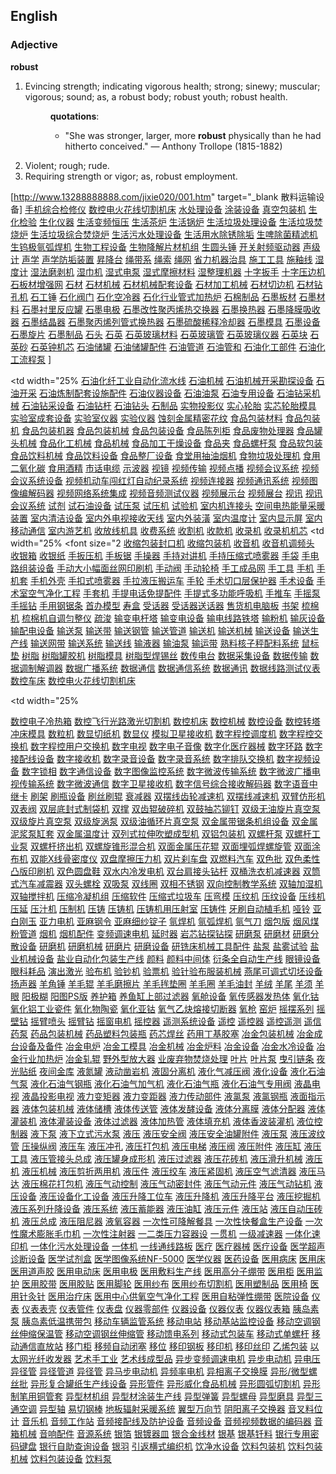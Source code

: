 ==English==

===Adjective===

'''robust'''

#Evincing strength; indicating vigorous health; strong; sinewy; muscular; vigorous; sound; as, a robust body; robust youth; robust health.
#:'''quotations''':
#:*"She was stronger, larger, more '''robust''' physically than he had hitherto conceived." &mdash; Anthony Trollope (1815-1882)
#Violent; rough; rude.
#Requiring strength or vigor; as, robust employment.
[http://www.13288888888.com/jixie020/001.htm" target="_blank 散料运输设备]
[http://www.13288888888.com/jixie020/002.htm 手机综合检修仪]
[http://www.13288888888.com/jixie020/003.htm 数控电火花线切割机床]
[http://www.13288888888.com/jixie020/004.htm 水处理设备]
[http://www.13288888888.com/jixie020/005.htm 涂装设备]
[http://www.13288888888.com/jixie020/006.htm 真空包装机]
[http://www.13288888888.com/jixie020/007.htm 生化检验]
[http://www.13288888888.com/jixie020/008.htm 生化仪器]
[http://www.13288888888.com/jixie020/009.htm 生活变频恒压]
[http://www.13288888888.com/jixie020/010.htm 生活茶炉]
[http://www.13288888888.com/jixie020/011.htm 生活锅炉]
[http://www.13288888888.com/jixie020/012.htm 生活垃圾处理设备]
[http://www.13288888888.com/jixie020/013.htm 生活垃圾焚烧炉]
[http://www.13288888888.com/jixie020/014.htm 生活垃圾综合焚烧炉]
[http://www.13288888888.com/jixie020/015.htm 生活污水处理设备]
[http://www.13288888888.com/jixie020/016.htm 生活用水除锈除垢]
[http://www.13288888888.com/jixie020/017.htm 生啤除菌精滤机]
[http://www.13288888888.com/jixie020/018.htm 生钨极氩弧焊机]
[http://www.13288888888.com/jixie020/019.htm 生物工程设备]
[http://www.13288888888.com/jixie020/020.htm 生物降解片材机组]
[http://www.13288888888.com/jixie020/021.htm 生圆头锤]
[http://www.13288888888.com/jixie020/022.htm 开关射频驱动器]
[http://www.13288888888.com/jixie020/023.htm 声级计]
[http://www.13288888888.com/jixie020/024.htm 声学]
[http://www.13288888888.com/jixie020/025.htm 声学防垢装置]
[http://www.13288888888.com/jixie020/026.htm 昇降台]
[http://www.13288888888.com/jixie020/027.htm 绳带系]
[http://www.13288888888.com/jixie020/028.htm 绳索]
[http://www.13288888888.com/jixie020/029.htm 绳网]
[http://www.13288888888.com/jixie020/030.htm 省力机器治具]
[http://www.13288888888.com/jixie020/031.htm 施工工具]
[http://www.13288888888.com/jixie020/032.htm 施釉线]
[http://www.13288888888.com/jixie020/033.htm 湿度计]
[http://www.13288888888.com/jixie020/034.htm 湿法磨剥机]
[http://www.13288888888.com/jixie020/035.htm 湿巾机]
[http://www.13288888888.com/jixie020/036.htm 湿式电泵]
[http://www.13288888888.com/jixie020/037.htm 湿式摩擦材料]
[http://www.13288888888.com/jixie020/038.htm 湿整理机器]
[http://www.13288888888.com/jixie020/039.htm 十字扳手]
[http://www.13288888888.com/jixie020/040.htm 十字压边机]
[http://www.13288888888.com/jixie020/041.htm 石板材增强网]
[http://www.13288888888.com/jixie020/042.htm 石材]
[http://www.13288888888.com/jixie020/043.htm 石材机械]
[http://www.13288888888.com/jixie020/044.htm 石材机械配套设备]
[http://www.13288888888.com/jixie020/045.htm 石材加工机械]
[http://www.13288888888.com/jixie020/046.htm 石材切边机]
[http://www.13288888888.com/jixie020/047.htm 石材钻孔机]
[http://www.13288888888.com/jixie020/048.htm 石工锤]
[http://www.13288888888.com/jixie020/049.htm 石化阀门]
[http://www.13288888888.com/jixie020/050.htm 石化空冷器]
[http://www.13288888888.com/jixie020/051.htm 石化行业管式加热炉]
[http://www.13288888888.com/jixie020/052.htm 石棉制品]
[http://www.13288888888.com/jixie020/053.htm 石墨板材]
[http://www.13288888888.com/jixie020/054.htm 石墨材料]
[http://www.13288888888.com/jixie020/055.htm 石墨衬里反应罐]
[http://www.13288888888.com/jixie020/056.htm 石墨电极]
[http://www.13288888888.com/jixie020/057.htm 石墨改性聚丙烯热交换器]
[http://www.13288888888.com/jixie020/058.htm 石墨换热器]
[http://www.13288888888.com/jixie020/059.htm 石墨降膜吸收器]
[http://www.13288888888.com/jixie020/060.htm 石墨结晶器]
[http://www.13288888888.com/jixie020/061.htm 石墨聚丙烯列管式换热器]
[http://www.13288888888.com/jixie020/062.htm 石墨硫酸稀释冷却器]
[http://www.13288888888.com/jixie020/063.htm 石墨模具]
[http://www.13288888888.com/jixie020/064.htm 石墨设备]
[http://www.13288888888.com/jixie020/065.htm 石墨旋片]
[http://www.13288888888.com/jixie020/066.htm 石墨制品]
[http://www.13288888888.com/jixie020/067.htm 石头]
[http://www.13288888888.com/jixie020/068.htm 石英]
[http://www.13288888888.com/jixie020/069.htm 石英玻璃材料]
[http://www.13288888888.com/jixie020/070.htm 石英玻璃管]
[http://www.13288888888.com/jixie020/071.htm 石英玻璃仪器]
[http://www.13288888888.com/jixie020/072.htm 石英块]
[http://www.13288888888.com/jixie020/073.htm 石英砂]
[http://www.13288888888.com/jixie020/074.htm 石英钟机芯]
[http://www.13288888888.com/jixie020/075.htm 石油储罐]
[http://www.13288888888.com/jixie020/076.htm 石油储罐配件]
[http://www.13288888888.com/jixie020/077.htm 石油管道]
[http://www.13288888888.com/jixie020/078.htm 石油管和]
[http://www.13288888888.com/jixie020/079.htm 石油化工部件]
[http://www.13288888888.com/jixie020/080.htm 石油化工流程泵]
]
</font> </td>
<td width="25% [http://www.13288888888.com/jixie020/081.htm 石油化纤工业自动化流水线]
[http://www.13288888888.com/jixie020/082.htm 石油机械]
[http://www.13288888888.com/jixie020/083.htm 石油机械开采勘探设备]
[http://www.13288888888.com/jixie020/084.htm 石油开采]
[http://www.13288888888.com/jixie020/085.htm 石油炼制配套设施配件]
[http://www.13288888888.com/jixie020/086.htm 石油仪器设备]
[http://www.13288888888.com/jixie020/087.htm 石油油泵]
[http://www.13288888888.com/jixie020/088.htm 石油专用设备]
[http://www.13288888888.com/jixie020/089.htm 石油钻采机械]
[http://www.13288888888.com/jixie020/090.htm 石油钻采设备]
[http://www.13288888888.com/jixie020/091.htm 石油钻杆]
[http://www.13288888888.com/jixie020/092.htm 石油钻头]
[http://www.13288888888.com/jixie020/093.htm 石制品]
[http://www.13288888888.com/jixie020/094.htm 实物投影仪]
[http://www.13288888888.com/jixie020/095.htm 实心轮胎]
[http://www.13288888888.com/jixie020/096.htm 实芯轮胎模具]
[http://www.13288888888.com/jixie020/097.htm 实验室成套设备]
[http://www.13288888888.com/jixie020/098.htm 实验室仪器]
[http://www.13288888888.com/jixie020/099.htm 实验仪器]
[http://www.13288888888.com/jixie020/100.htm 蚀刻金属精密花纹]
[http://www.13288888888.com/jixie020/101.htm 食品包装材料]
[http://www.13288888888.com/jixie020/102.htm 食品包装机]
[http://www.13288888888.com/jixie020/103.htm 食品包装机器]
[http://www.13288888888.com/jixie020/104.htm 食品包装机械]
[http://www.13288888888.com/jixie020/105.htm 食品包装设备]
[http://www.13288888888.com/jixie020/106.htm 食品陈列柜]
[http://www.13288888888.com/jixie020/107.htm 食品废物处理器]
[http://www.13288888888.com/jixie020/108.htm 食品罐头机械]
[http://www.13288888888.com/jixie020/109.htm 食品化工机械]
[http://www.13288888888.com/jixie020/110.htm 食品机械]
[http://www.13288888888.com/jixie020/111.htm 食品加工干燥设备]
[http://www.13288888888.com/jixie020/112.htm 食品夹]
[http://www.13288888888.com/jixie020/113.htm 食品螺杆泵]
[http://www.13288888888.com/jixie020/114.htm 食品软包装]
[http://www.13288888888.com/jixie020/115.htm 食品饮料机械]
[http://www.13288888888.com/jixie020/116.htm 食品饮料设备]
[http://www.13288888888.com/jixie020/117.htm 食品整厂设备]
[http://www.13288888888.com/jixie020/118.htm 食堂用抽油烟机]
[http://www.13288888888.com/jixie020/119.htm 食物垃圾处理机]
[http://www.13288888888.com/jixie020/120.htm 食用二氧化碳]
[http://www.13288888888.com/jixie020/121.htm 食用酒精]
[http://www.13288888888.com/jixie020/122.htm 市话电缆]
[http://www.13288888888.com/jixie020/123.htm 示波器]
[http://www.13288888888.com/jixie020/124.htm 视镜]
[http://www.13288888888.com/jixie020/125.htm 视频传输]
[http://www.13288888888.com/jixie020/126.htm 视频点播]
[http://www.13288888888.com/jixie020/127.htm 视频会议系统]
[http://www.13288888888.com/jixie020/128.htm 视频会议系统设备]
[http://www.13288888888.com/jixie020/129.htm 视频机动车闯红灯自动纪录系统]
[http://www.13288888888.com/jixie020/130.htm 视频连接器]
[http://www.13288888888.com/jixie020/131.htm 视频通讯系统]
[http://www.13288888888.com/jixie020/132.htm 视频图像编解码器]
[http://www.13288888888.com/jixie020/133.htm 视频网络系统集成]
[http://www.13288888888.com/jixie020/134.htm 视频音频测试仪器]
[http://www.13288888888.com/jixie020/135.htm 视频展示台]
[http://www.13288888888.com/jixie020/136.htm 视频展台]
[http://www.13288888888.com/jixie020/137.htm 视讯]
[http://www.13288888888.com/jixie020/138.htm 视讯会议系统]
[http://www.13288888888.com/jixie020/139.htm 试剂]
[http://www.13288888888.com/jixie020/140.htm 试石油设备]
[http://www.13288888888.com/jixie020/141.htm 试压泵]
[http://www.13288888888.com/jixie020/142.htm 试压机]
[http://www.13288888888.com/jixie020/143.htm 试验机]
[http://www.13288888888.com/jixie020/144.htm 室内机连接头]
[http://www.13288888888.com/jixie020/145.htm 空间电热能量采暖装置]
[http://www.13288888888.com/jixie020/146.htm 室内清洁设备]
[http://www.13288888888.com/jixie020/147.htm 室内外电视接收天线]
[http://www.13288888888.com/jixie020/148.htm 室内外装潢]
[http://www.13288888888.com/jixie020/149.htm 室内温度计]
[http://www.13288888888.com/jixie020/150.htm 室内显示屏]
[http://www.13288888888.com/jixie020/151.htm 室内移动通信]
[http://www.13288888888.com/jixie020/152.htm 室内游艺机]
[http://www.13288888888.com/jixie020/153.htm 收放线机具]
[http://www.13288888888.com/jixie020/154.htm 收费系统]
[http://www.13288888888.com/jixie020/155.htm 收割机]
[http://www.13288888888.com/jixie020/156.htm 收款机]
[http://www.13288888888.com/jixie020/157.htm 收录机]
[http://www.13288888888.com/jixie020/158.htm 收录机机芯]
<td width="25% <font size="2 [http://www.13288888888.com/jixie020/159.htm 收缩包装封口机]
[http://www.13288888888.com/jixie020/160.htm 收缩包装机]
[http://www.13288888888.com/jixie020/161.htm 收音机]
[http://www.13288888888.com/jixie020/162.htm 收音机调频头]
[http://www.13288888888.com/jixie020/163.htm 收银箱]
[http://www.13288888888.com/jixie020/164.htm 收银纸]
[http://www.13288888888.com/jixie020/165.htm 手扳压机]
[http://www.13288888888.com/jixie020/166.htm 手板锯]
[http://www.13288888888.com/jixie020/167.htm 手操器]
[http://www.13288888888.com/jixie020/168.htm 手持对讲机]
[http://www.13288888888.com/jixie020/169.htm 手持压缩式喷雾器]
[http://www.13288888888.com/jixie020/170.htm 手袋]
[http://www.13288888888.com/jixie020/171.htm 手电路组装设备]
[http://www.13288888888.com/jixie020/172.htm 手动大小幅面丝网印刷机]
[http://www.13288888888.com/jixie020/173.htm 手动阀]
[http://www.13288888888.com/jixie020/174.htm 手动轮椅]
[http://www.13288888888.com/jixie020/175.htm 手工成品网]
[http://www.13288888888.com/jixie020/176.htm 手工具]
[http://www.13288888888.com/jixie020/177.htm 手机]
[http://www.13288888888.com/jixie020/178.htm 手机套]
[http://www.13288888888.com/jixie020/179.htm 手机外壳]
[http://www.13288888888.com/jixie020/180.htm 手扣式喷雾器]
[http://www.13288888888.com/jixie020/181.htm 手拉液压搬运车]
[http://www.13288888888.com/jixie020/182.htm 手轮]
[http://www.13288888888.com/jixie020/183.htm 手术切口层保护器]
[http://www.13288888888.com/jixie020/184.htm 手术设备]
[http://www.13288888888.com/jixie020/185.htm 手术室空气净化工程]
[http://www.13288888888.com/jixie020/186.htm 手套机]
[http://www.13288888888.com/jixie020/187.htm 手提电话免提配件]
[http://www.13288888888.com/jixie020/188.htm 手提式多功能呼吸机]
[http://www.13288888888.com/jixie020/189.htm 手推车]
[http://www.13288888888.com/jixie020/190.htm 手摇泵]
[http://www.13288888888.com/jixie020/191.htm 手摇钻]
[http://www.13288888888.com/jixie020/192.htm 手用钢锯条]
[http://www.13288888888.com/jixie020/193.htm 首办模型]
[http://www.13288888888.com/jixie020/194.htm 寿盒]
[http://www.13288888888.com/jixie020/195.htm 受话器]
[http://www.13288888888.com/jixie020/196.htm 受话器送话器]
[http://www.13288888888.com/jixie020/197.htm 售货机电脑板]
[http://www.13288888888.com/jixie020/198.htm 书架]
[http://www.13288888888.com/jixie020/199.htm 梳棉机]
[http://www.13288888888.com/jixie020/200.htm 梳棉机自调匀整仪]
[http://www.13288888888.com/jixie020/201.htm 疏浚]
[http://www.13288888888.com/jixie020/202.htm 输变电杆塔]
[http://www.13288888888.com/jixie020/203.htm 输变电设备]
[http://www.13288888888.com/jixie020/204.htm 输电线路铁塔]
[http://www.13288888888.com/jixie020/205.htm 输粉机]
[http://www.13288888888.com/jixie020/206.htm 输灰设备]
[http://www.13288888888.com/jixie020/207.htm 输配电设备]
[http://www.13288888888.com/jixie020/208.htm 输送泵]
[http://www.13288888888.com/jixie020/209.htm 输送带]
[http://www.13288888888.com/jixie020/210.htm 输送钢管]
[http://www.13288888888.com/jixie020/211.htm 输送管道]
[http://www.13288888888.com/jixie020/212.htm 输送机]
[http://www.13288888888.com/jixie020/213.htm 输送机械]
[http://www.13288888888.com/jixie020/214.htm 输送设备]
[http://www.13288888888.com/jixie020/215.htm 输送生产线]
[http://www.13288888888.com/jixie020/216.htm 输送网带]
[http://www.13288888888.com/jixie020/217.htm 输送系统]
[http://www.13288888888.com/jixie020/218.htm 输送线]
[http://www.13288888888.com/jixie020/219.htm 输液器]
[http://www.13288888888.com/jixie020/220.htm 输油泵]
[http://www.13288888888.com/jixie020/221.htm 输运带]
[http://www.13288888888.com/jixie020/222.htm 熟料核子秤配料系统]
[http://www.13288888888.com/jixie020/223.htm 鼠标垫]
[http://www.13288888888.com/jixie020/224.htm 树脂]
[http://www.13288888888.com/jixie020/225.htm 树脂罐胶机]
[http://www.13288888888.com/jixie020/226.htm 树脂模具]
[http://www.13288888888.com/jixie020/227.htm 树脂型焊锡丝]
[http://www.13288888888.com/jixie020/228.htm 数传电台]
[http://www.13288888888.com/jixie020/229.htm 数据采集设备]
[http://www.13288888888.com/jixie020/230.htm 数据传输]
[http://www.13288888888.com/jixie020/231.htm 数据调制解调器]
[http://www.13288888888.com/jixie020/232.htm 数据广播系统]
[http://www.13288888888.com/jixie020/233.htm 数据通信]
[http://www.13288888888.com/jixie020/234.htm 数据通信系统]
[http://www.13288888888.com/jixie020/235.htm 数据通讯]
[http://www.13288888888.com/jixie020/236.htm 数据线路测试仪表]
[http://www.13288888888.com/jixie020/237.htm 数控车床]
[http://www.13288888888.com/jixie020/238.htm 数控电火花线切割机床]
</font></td>
<td width="25% <p>[http://www.13288888888.com/jixie020/239.htm 数控电子冷热箱]
[http://www.13288888888.com/jixie020/240.htm 数控飞行光路激光切割机]
[http://www.13288888888.com/jixie020/241.htm 数控机床]
[http://www.13288888888.com/jixie020/242.htm 数控机械]
[http://www.13288888888.com/jixie020/243.htm 数控设备]
[http://www.13288888888.com/jixie020/244.htm 数控转塔冲床模具]
[http://www.13288888888.com/jixie020/245.htm 数粒机]
[http://www.13288888888.com/jixie020/246.htm 数显切纸机]
[http://www.13288888888.com/jixie020/247.htm 数显仪]
[http://www.13288888888.com/jixie020/248.htm 模拟卫星接收机]
[http://www.13288888888.com/jixie020/249.htm 数字程控调度机]
[http://www.13288888888.com/jixie020/250.htm 数字程控交换机]
[http://www.13288888888.com/jixie020/251.htm 数字程控用户交换机]
[http://www.13288888888.com/jixie020/252.htm 数字电视]
[http://www.13288888888.com/jixie020/253.htm 数字电子音像]
[http://www.13288888888.com/jixie020/254.htm 数字化医疗器械]
[http://www.13288888888.com/jixie020/255.htm 数字环路]
[http://www.13288888888.com/jixie020/256.htm 数字接配线设备]
[http://www.13288888888.com/jixie020/257.htm 数字接收机]
[http://www.13288888888.com/jixie020/258.htm 数字录音设备]
[http://www.13288888888.com/jixie020/259.htm 数字录音系统]
[http://www.13288888888.com/jixie020/260.htm 数字排队交换机]
[http://www.13288888888.com/jixie020/261.htm 数字视频设备]
[http://www.13288888888.com/jixie020/262.htm 数字锁相]
[http://www.13288888888.com/jixie020/263.htm 数字通信设备]
[http://www.13288888888.com/jixie020/264.htm 数字图像监控系统]
[http://www.13288888888.com/jixie020/265.htm 数字微波传输系统]
[http://www.13288888888.com/jixie020/266.htm 数字微波广播电视传输系统]
[http://www.13288888888.com/jixie020/267.htm 数字微波通信]
[http://www.13288888888.com/jixie020/268.htm 数字卫星接收机]
[http://www.13288888888.com/jixie020/269.htm 数字信号综合接收解码器]
[http://www.13288888888.com/jixie020/270.htm 数字语音中继卡]
[http://www.13288888888.com/jixie020/271.htm 刷架]
[http://www.13288888888.com/jixie020/272.htm 刷瓶设备]
[http://www.13288888888.com/jixie020/273.htm 刷丝刷辊]
[http://www.13288888888.com/jixie020/274.htm 衰减器]
[http://www.13288888888.com/jixie020/275.htm 双摆线齿轮减速机]
[http://www.13288888888.com/jixie020/276.htm 双摆线减速机]
[http://www.13288888888.com/jixie020/277.htm 双臂仿形机]
[http://www.13288888888.com/jixie020/278.htm 双表阀]
[http://www.13288888888.com/jixie020/279.htm 双层底封式制袋机]
[http://www.13288888888.com/jixie020/280.htm 双撑]
[http://www.13288888888.com/jixie020/281.htm 双齿辊破碎机]
[http://www.13288888888.com/jixie020/282.htm 双鼓抽芯铆钉]
[http://www.13288888888.com/jixie020/283.htm 双级无油旋片真空泵]
[http://www.13288888888.com/jixie020/284.htm 双级旋片真空泵]
[http://www.13288888888.com/jixie020/285.htm 双级旋涡泵]
[http://www.13288888888.com/jixie020/286.htm 双级油循环片真空泵]
[http://www.13288888888.com/jixie020/287.htm 双金属带锯条机组设备]
[http://www.13288888888.com/jixie020/288.htm 双金属泥浆泵缸套]
[http://www.13288888888.com/jixie020/289.htm 双金属温度计]
[http://www.13288888888.com/jixie020/290.htm 双列式拉伸吹塑成型机]
[http://www.13288888888.com/jixie020/291.htm 双铝包装机]
[http://www.13288888888.com/jixie020/292.htm 双螺杆泵]
[http://www.13288888888.com/jixie020/293.htm 双螺杆工业泵]
[http://www.13288888888.com/jixie020/294.htm 双螺杆挤出机]
[http://www.13288888888.com/jixie020/295.htm 双螺旋锥形混合机]
[http://www.13288888888.com/jixie020/296.htm 双面金属压花辊]
[http://www.13288888888.com/jixie020/297.htm 双面埋弧焊螺旋管]
[http://www.13288888888.com/jixie020/298.htm 双面涂布机]
[http://www.13288888888.com/jixie020/299.htm 双能X线骨密度仪]
[http://www.13288888888.com/jixie020/300.htm 双盘摩擦压力机]
[http://www.13288888888.com/jixie020/301.htm 双片刹车盘]
[http://www.13288888888.com/jixie020/302.htm 双燃料汽车]
[http://www.13288888888.com/jixie020/303.htm 双色批]
[http://www.13288888888.com/jixie020/304.htm 双色柔性凸版印刷机]
[http://www.13288888888.com/jixie020/305.htm 双色圆盘鞋]
[http://www.13288888888.com/jixie020/306.htm 双水内冷发电机]
[http://www.13288888888.com/jixie020/307.htm 双台肩接头钻杆]
[http://www.13288888888.com/jixie020/308.htm 双桶洗衣机减速器]
[http://www.13288888888.com/jixie020/309.htm 双筒式汽车减震器]
[http://www.13288888888.com/jixie020/310.htm 双头螺栓]
[http://www.13288888888.com/jixie020/311.htm 双吸泵]
[http://www.13288888888.com/jixie020/312.htm 双线圈]
[http://www.13288888888.com/jixie020/313.htm 双相不锈钢]
[http://www.13288888888.com/jixie020/314.htm 双向控制教学系统]
[http://www.13288888888.com/jixie020/315.htm 双轴加湿机]
[http://www.13288888888.com/jixie020/316.htm 双轴搅拌机]
[http://www.13288888888.com/jixie025/001.htm 压缩冷凝机组]
[http://www.13288888888.com/jixie025/002.htm 压缩软件]
[http://www.13288888888.com/jixie025/003.htm 压缩式垃圾车]
[http://www.13288888888.com/jixie025/004.htm 压弯模]
[http://www.13288888888.com/jixie025/005.htm 压纹机]
[http://www.13288888888.com/jixie025/006.htm 压纹设备]
[http://www.13288888888.com/jixie025/007.htm 压线机]
[http://www.13288888888.com/jixie025/008.htm 压延]
[http://www.13288888888.com/jixie025/009.htm 压汁机]
[http://www.13288888888.com/jixie025/010.htm 压制机]
[http://www.13288888888.com/jixie025/011.htm 压铸]
[http://www.13288888888.com/jixie025/012.htm 压铸机]
[http://www.13288888888.com/jixie025/013.htm 压铸机用压射室]
[http://www.13288888888.com/jixie025/014.htm 压铸件]
[http://www.13288888888.com/jixie025/015.htm 牙刷自动植毛机]
[http://www.13288888888.com/jixie025/016.htm 哑铃]
[http://www.13288888888.com/jixie025/017.htm 亚白刚玉]
[http://www.13288888888.com/jixie025/018.htm 亚力电机]
[http://www.13288888888.com/jixie025/019.htm 亚麻钢令]
[http://www.13288888888.com/jixie025/020.htm 亚麻细纱锭子]
[http://www.13288888888.com/jixie025/021.htm 氩焊机]
[http://www.13288888888.com/jixie025/022.htm 氩弧焊机]
[http://www.13288888888.com/jixie025/023.htm 氩气刀]
[http://www.13288888888.com/jixie025/024.htm 烟包版]
[http://www.13288888888.com/jixie025/025.htm 烟风煤粉管道]
[http://www.13288888888.com/jixie025/026.htm 烟机]
[http://www.13288888888.com/jixie025/027.htm 烟机配件]
[http://www.13288888888.com/jixie025/028.htm 变频调速电机]
[http://www.13288888888.com/jixie025/029.htm 延时器]
[http://www.13288888888.com/jixie025/030.htm 岩芯钻探钻探]
[http://www.13288888888.com/jixie025/031.htm 研磨泵]
[http://www.13288888888.com/jixie025/032.htm 研磨材]
[http://www.13288888888.com/jixie025/033.htm 研磨分散设备]
[http://www.13288888888.com/jixie025/034.htm 研磨机]
[http://www.13288888888.com/jixie025/035.htm 研磨机械]
[http://www.13288888888.com/jixie025/036.htm 研磨片]
[http://www.13288888888.com/jixie025/037.htm 研磨设备]
[http://www.13288888888.com/jixie025/038.htm 研铣床机械工具配件]
[http://www.13288888888.com/jixie025/039.htm 盐泵]
[http://www.13288888888.com/jixie025/040.htm 盐雾试验]
[http://www.13288888888.com/jixie025/041.htm 盐业机械设备]
[http://www.13288888888.com/jixie025/042.htm 盐业自动化包装生产线]
[http://www.13288888888.com/jixie025/043.htm 颜料]
[http://www.13288888888.com/jixie025/044.htm 颜料中间体]
[http://www.13288888888.com/jixie025/045.htm 衍条全自动生产线]
[http://www.13288888888.com/jixie025/046.htm 眼镜设备]
[http://www.13288888888.com/jixie025/047.htm 眼科耗品]
[http://www.13288888888.com/jixie025/048.htm 演出激光]
[http://www.13288888888.com/jixie025/049.htm 验布机]
[http://www.13288888888.com/jixie025/050.htm 验钞机]
[http://www.13288888888.com/jixie025/051.htm 验票机]
[http://www.13288888888.com/jixie025/052.htm 验针验布服装机械]
[http://www.13288888888.com/jixie025/053.htm 燕尾可调式切坯设备]
[http://www.13288888888.com/jixie025/054.htm 扬声器]
[http://www.13288888888.com/jixie025/055.htm 羊角锤]
[http://www.13288888888.com/jixie025/056.htm 羊毛辊]
[http://www.13288888888.com/jixie025/057.htm 羊毛磨擦片]
[http://www.13288888888.com/jixie025/058.htm 羊毛毪垫圈]
[http://www.13288888888.com/jixie025/059.htm 羊毛圈]
[http://www.13288888888.com/jixie025/060.htm 羊毛油封]
[http://www.13288888888.com/jixie025/061.htm 羊绒]
[http://www.13288888888.com/jixie025/062.htm 羊尾]
[http://www.13288888888.com/jixie025/063.htm 羊须]
[http://www.13288888888.com/jixie025/064.htm 羊眼]
[http://www.13288888888.com/jixie025/065.htm 阳极糊]
[http://www.13288888888.com/jixie025/066.htm 阳图PS版]
[http://www.13288888888.com/jixie025/067.htm 养护箱]
[http://www.13288888888.com/jixie025/068.htm 养鱼缸上部过滤器]
[http://www.13288888888.com/jixie025/069.htm 氧舱设备]
[http://www.13288888888.com/jixie025/070.htm 氧传感器发热体]
[http://www.13288888888.com/jixie025/071.htm 氧化钴]
[http://www.13288888888.com/jixie025/072.htm 氧化铝工业瓷件]
[http://www.13288888888.com/jixie025/073.htm 氧化物陶瓷]
[http://www.13288888888.com/jixie025/074.htm 氧化亚钴]
[http://www.13288888888.com/jixie025/075.htm 氧气乙炔熔接切断器]
[http://www.13288888888.com/jixie025/076.htm 氧枪]
[http://www.13288888888.com/jixie025/077.htm 窑炉]
[http://www.13288888888.com/jixie025/078.htm 摇摆系列]
[http://www.13288888888.com/jixie025/079.htm 摇壁钻]
[http://www.13288888888.com/jixie025/080.htm 摇臂喷头]
[http://www.13288888888.com/jixie025/081.htm 摇臂钻]
[http://www.13288888888.com/jixie025/082.htm 摇窗电机]
[http://www.13288888888.com/jixie025/083.htm 摇控器]
[http://www.13288888888.com/jixie025/084.htm 遥测系统设备]
[http://www.13288888888.com/jixie025/085.htm 遥控]
[http://www.13288888888.com/jixie025/086.htm 遥控器]
[http://www.13288888888.com/jixie025/087.htm 遥控遥测]
[http://www.13288888888.com/jixie025/088.htm 遥信]
[http://www.13288888888.com/jixie025/089.htm 药泵]
[http://www.13288888888.com/jixie025/090.htm 药品包装机械]
[http://www.13288888888.com/jixie025/091.htm 药品塑料包装瓶]
[http://www.13288888888.com/jixie025/092.htm 药芯焊丝]
[http://www.13288888888.com/jixie025/093.htm 药用丁基胶塞]
[http://www.13288888888.com/jixie025/094.htm 冶金包装机械]
[http://www.13288888888.com/jixie025/095.htm 冶金成台设备及备件]
[http://www.13288888888.com/jixie025/096.htm 冶金电炉]
[http://www.13288888888.com/jixie025/097.htm 冶金工模具]
[http://www.13288888888.com/jixie025/098.htm 冶金机械]
[http://www.13288888888.com/jixie025/099.htm 冶金炉料]
[http://www.13288888888.com/jixie025/100.htm 冶金设备]
[http://www.13288888888.com/jixie025/101.htm 冶金水冷设备]
[http://www.13288888888.com/jixie025/102.htm 冶金行业加热炉]
[http://www.13288888888.com/jixie025/103.htm 冶金轧辊]
[http://www.13288888888.com/jixie025/104.htm 野外型放大器]
[http://www.13288888888.com/jixie025/105.htm 业废弃物焚烧处理]
[http://www.13288888888.com/jixie025/106.htm 叶片]
[http://www.13288888888.com/jixie025/107.htm 叶片泵]
[http://www.13288888888.com/jixie025/108.htm 曳引链条]
[http://www.13288888888.com/jixie025/109.htm 夜光贴纸]
[http://www.13288888888.com/jixie025/110.htm 夜间金库]
[http://www.13288888888.com/jixie025/111.htm 液氮罐]
[http://www.13288888888.com/jixie025/112.htm 液动凿岩机]
[http://www.13288888888.com/jixie025/113.htm 液固分离机]
[http://www.13288888888.com/jixie025/114.htm 液化气减压阀]
[http://www.13288888888.com/jixie025/115.htm 液化设备]
[http://www.13288888888.com/jixie025/116.htm 液化石油气泵]
[http://www.13288888888.com/jixie025/117.htm 液化石油气钢瓶]
[http://www.13288888888.com/jixie025/118.htm 液化石油气加气机]
[http://www.13288888888.com/jixie025/119.htm 液化石油气瓶]
[http://www.13288888888.com/jixie025/120.htm 液化石油气专用阀]
[http://www.13288888888.com/jixie025/121.htm 液晶电视]
[http://www.13288888888.com/jixie025/122.htm 液晶投影电视]
[http://www.13288888888.com/jixie025/123.htm 液力变矩器]
[http://www.13288888888.com/jixie025/124.htm 液力变距器]
[http://www.13288888888.com/jixie025/125.htm 液力传动部件]
[http://www.13288888888.com/jixie025/126.htm 液氯泵]
[http://www.13288888888.com/jixie025/127.htm 液氯钢瓶]
[http://www.13288888888.com/jixie025/128.htm 液面指示器]
[http://www.13288888888.com/jixie025/129.htm 液体包装机械]
[http://www.13288888888.com/jixie025/130.htm 液体储槽]
[http://www.13288888888.com/jixie025/131.htm 液体传送管]
[http://www.13288888888.com/jixie025/132.htm 液体发酵设备]
[http://www.13288888888.com/jixie025/133.htm 液体分离膜]
[http://www.13288888888.com/jixie025/134.htm 液体分配器]
[http://www.13288888888.com/jixie025/135.htm 液体灌装机]
[http://www.13288888888.com/jixie025/136.htm 液体灌装设备]
[http://www.13288888888.com/jixie025/137.htm 液体过滤器]
[http://www.13288888888.com/jixie025/138.htm 液体加热管]
[http://www.13288888888.com/jixie025/139.htm 液体填充机]
[http://www.13288888888.com/jixie025/140.htm 液体香波装灌机]
[http://www.13288888888.com/jixie025/141.htm 液位控制器]
[http://www.13288888888.com/jixie025/142.htm 液下泵]
[http://www.13288888888.com/jixie025/143.htm 液下立式污水泵]
[http://www.13288888888.com/jixie025/144.htm 液压]
[http://www.13288888888.com/jixie025/145.htm 液压安全阀]
[http://www.13288888888.com/jixie025/146.htm 液压安全油罐附件]
[http://www.13288888888.com/jixie025/147.htm 液压泵]
[http://www.13288888888.com/jixie025/148.htm 液压波纹管]
[http://www.13288888888.com/jixie025/149.htm 压操纵阀]
[http://www.13288888888.com/jixie025/150.htm 液压车]
[http://www.13288888888.com/jixie025/151.htm 液压冲孔]
[http://www.13288888888.com/jixie025/152.htm 液压打包机]
[http://www.13288888888.com/jixie025/153.htm 液压电梯]
[http://www.13288888888.com/jixie025/154.htm 液压阀]
[http://www.13288888888.com/jixie025/155.htm 液压附件]
[http://www.13288888888.com/jixie025/156.htm 液压缸]
[http://www.13288888888.com/jixie025/157.htm 液压工具]
[http://www.13288888888.com/jixie025/158.htm 液压管接头总成]
[http://www.13288888888.com/jixie025/159.htm 液压罐身成形机]
[http://www.13288888888.com/jixie025/160.htm 液压过滤器]
[http://www.13288888888.com/jixie025/161.htm 液压花砖机]
[http://www.13288888888.com/jixie025/162.htm 液压滑升机械]
[http://www.13288888888.com/jixie025/163.htm 液压机]
[http://www.13288888888.com/jixie025/164.htm 液压机械]
[http://www.13288888888.com/jixie025/165.htm 液压剪折两用机]
[http://www.13288888888.com/jixie025/166.htm 液压件]
[http://www.13288888888.com/jixie025/167.htm 液压绞车]
[http://www.13288888888.com/jixie025/168.htm 液压紧固机]
[http://www.13288888888.com/jixie025/169.htm 液压空气滤清器]
[http://www.13288888888.com/jixie025/170.htm 液压马达]
[http://www.13288888888.com/jixie025/171.htm 液压棉花打包机]
[http://www.13288888888.com/jixie025/172.htm 液压气动控制]
[http://www.13288888888.com/jixie025/173.htm 液压气动密封件]
[http://www.13288888888.com/jixie025/174.htm 液压气动元件]
[http://www.13288888888.com/jixie025/175.htm 液压气动钻机]
[http://www.13288888888.com/jixie025/176.htm 液压设备]
[http://www.13288888888.com/jixie025/177.htm 液压设备化工设备]
[http://www.13288888888.com/jixie025/178.htm 液压升降工位车]
[http://www.13288888888.com/jixie025/179.htm 液压升降机]
[http://www.13288888888.com/jixie025/180.htm 液压升降平台]
[http://www.13288888888.com/jixie025/181.htm 液压挖掘机]
[http://www.13288888888.com/jixie025/182.htm 液压系列升降设备]
[http://www.13288888888.com/jixie025/183.htm 液压系统]
[http://www.13288888888.com/jixie025/184.htm 液压蓄能器]
[http://www.13288888888.com/jixie025/185.htm 液压油缸]
[http://www.13288888888.com/jixie025/186.htm 液压元件]
[http://www.13288888888.com/jixie025/187.htm 液压站]
[http://www.13288888888.com/jixie025/188.htm 液压自动压砖机]
[http://www.13288888888.com/jixie025/189.htm 液压总成]
[http://www.13288888888.com/jixie025/190.htm 液压阻尼器]
[http://www.13288888888.com/jixie025/191.htm 液氧容器]
[http://www.13288888888.com/jixie025/192.htm 一次性可降解餐具]
[http://www.13288888888.com/jixie025/193.htm 一次性快餐盒生产设备]
[http://www.13288888888.com/jixie025/194.htm 一次性魔术膨胀毛巾机]
[http://www.13288888888.com/jixie025/195.htm 一次性注射器]
[http://www.13288888888.com/jixie025/196.htm 一二类压力容器设]
[http://www.13288888888.com/jixie025/197.htm 一贯机]
[http://www.13288888888.com/jixie025/198.htm 一级减速器]
[http://www.13288888888.com/jixie025/199.htm 一体化速印机]
[http://www.13288888888.com/jixie025/200.htm 一体化污水处理设备]
[http://www.13288888888.com/jixie025/201.htm 一体机]
[http://www.13288888888.com/jixie025/202.htm 一线通线路板]
[http://www.13288888888.com/jixie025/203.htm 医疗]
[http://www.13288888888.com/jixie025/204.htm 医疗器械]
[http://www.13288888888.com/jixie025/205.htm 医疗设备]
[http://www.13288888888.com/jixie025/206.htm 医学超声诊断设备]
[http://www.13288888888.com/jixie025/207.htm 医学试剂盒]
[http://www.13288888888.com/jixie025/208.htm 医学图像系统NF-5000]
[http://www.13288888888.com/jixie025/209.htm 医学仪器]
[http://www.13288888888.com/jixie025/210.htm 医药设备]
[http://www.13288888888.com/jixie025/211.htm 医用病床]
[http://www.13288888888.com/jixie025/212.htm 医用床]
[http://www.13288888888.com/jixie025/213.htm 医用道声胶]
[http://www.13288888888.com/jixie025/214.htm 医用电动床]
[http://www.13288888888.com/jixie025/215.htm 医用电极]
[http://www.13288888888.com/jixie025/216.htm 医用敷料生产线]
[http://www.13288888888.com/jixie025/217.htm 医用高分子绷带]
[http://www.13288888888.com/jixie025/218.htm 医用柜]
[http://www.13288888888.com/jixie025/219.htm 医用监护]
[http://www.13288888888.com/jixie025/220.htm 医用胶带]
[http://www.13288888888.com/jixie025/221.htm 医用胶贴]
[http://www.13288888888.com/jixie025/222.htm 医用脚轮]
[http://www.13288888888.com/jixie025/223.htm 医用纱布]
[http://www.13288888888.com/jixie025/224.htm 医用纱布切割机]
[http://www.13288888888.com/jixie025/225.htm 医用塑制品]
[http://www.13288888888.com/jixie025/226.htm 医用椅]
[http://www.13288888888.com/jixie025/227.htm 医用针灸针]
[http://www.13288888888.com/jixie025/228.htm 医用治疗床]
[http://www.13288888888.com/jixie025/229.htm 医用中心供氧空气净化工程]
[http://www.13288888888.com/jixie025/230.htm 医用自粘弹性绷带]
[http://www.13288888888.com/jixie025/231.htm 医院设备]
[http://www.13288888888.com/jixie025/232.htm 仪表]
[http://www.13288888888.com/jixie025/233.htm 仪表表壳]
[http://www.13288888888.com/jixie025/234.htm 仪表管件]
[http://www.13288888888.com/jixie025/235.htm 仪表盘]
[http://www.13288888888.com/jixie025/236.htm 仪器零部件]
[http://www.13288888888.com/jixie025/237.htm 仪器设备]
[http://www.13288888888.com/jixie025/238.htm 仪器仪表]
[http://www.13288888888.com/jixie025/239.htm 仪器仪表箱]
[http://www.13288888888.com/jixie025/240.htm 胰岛素泵]
[http://www.13288888888.com/jixie025/241.htm 胰岛素低温携带包]
[http://www.13288888888.com/jixie025/242.htm 移动车辆监管系统]
[http://www.13288888888.com/jixie025/243.htm 移动电站]
[http://www.13288888888.com/jixie025/244.htm 移动基站监控设备]
[http://www.13288888888.com/jixie025/245.htm 移动空调钢丝伸缩保温管]
[http://www.13288888888.com/jixie025/246.htm 移动空调钢丝伸缩管]
[http://www.13288888888.com/jixie025/247.htm 移动馈电系列]
[http://www.13288888888.com/jixie025/248.htm 移动式包装车]
[http://www.13288888888.com/jixie025/249.htm 移动式单螺杆]
[http://www.13288888888.com/jixie025/250.htm 移动通信直放站]
[http://www.13288888888.com/jixie025/251.htm 移门柜]
[http://www.13288888888.com/jixie025/252.htm 移频自动闭塞]
[http://www.13288888888.com/jixie025/253.htm 移位]
[http://www.13288888888.com/jixie025/254.htm 移印钢板]
[http://www.13288888888.com/jixie025/255.htm 移印机]
[http://www.13288888888.com/jixie025/256.htm 移印丝印]
[http://www.13288888888.com/jixie025/257.htm 乙烯包装]
[http://www.13288888888.com/jixie025/258.htm 以太网光纤收发器]
[http://www.13288888888.com/jixie025/259.htm 艺术手工业]
[http://www.13288888888.com/jixie025/260.htm 艺术线成型品]
[http://www.13288888888.com/jixie025/261.htm 异步变频调速电机]
[http://www.13288888888.com/jixie025/262.htm 异步电动机]
[http://www.13288888888.com/jixie025/263.htm 异电压]
[http://www.13288888888.com/jixie025/264.htm 异径管]
[http://www.13288888888.com/jixie025/265.htm 异径管道]
[http://www.13288888888.com/jixie025/266.htm 异径管]
[http://www.13288888888.com/jixie025/267.htm 异马步电动机]
[http://www.13288888888.com/jixie025/268.htm 异频率电机]
[http://www.13288888888.com/jixie025/269.htm 异相离子交换膜]
[http://www.13288888888.com/jixie025/270.htm 异形/微型螺丝批]
[http://www.13288888888.com/jixie025/271.htm 异形复合罐纸生产线设备]
[http://www.13288888888.com/jixie025/272.htm 异形管件]
[http://www.13288888888.com/jixie025/273.htm 异形威化食品机械]
[http://www.13288888888.com/jixie025/274.htm 异形圆弧切割机]
[http://www.13288888888.com/jixie025/275.htm 异形制笔用铜管套]
[http://www.13288888888.com/jixie025/276.htm 异型材机组]
[http://www.13288888888.com/jixie025/277.htm 异型材涂装生产线]
[http://www.13288888888.com/jixie025/278.htm 异型弹簧]
[http://www.13288888888.com/jixie025/279.htm 异型螺母]
[http://www.13288888888.com/jixie025/280.htm 异型磨具]
[http://www.13288888888.com/jixie025/281.htm 异型三通空调]
[http://www.13288888888.com/jixie025/282.htm 异型轴]
[http://www.13288888888.com/jixie025/283.htm 易切钢棒]
[http://www.13288888888.com/jixie025/284.htm 地板辐射采暖系统]
[http://www.13288888888.com/jixie025/285.htm 翼型万向节]
[http://www.13288888888.com/jixie025/286.htm 阴阳离子交换器]
[http://www.13288888888.com/jixie025/287.htm 音叉料位计]
[http://www.13288888888.com/jixie025/288.htm 音乐机]
[http://www.13288888888.com/jixie025/289.htm 音频工作站]
[http://www.13288888888.com/jixie025/290.htm 音频接配线及防护设备]
[http://www.13288888888.com/jixie025/291.htm 音频设备]
[http://www.13288888888.com/jixie025/292.htm 音频视频数据的编码器]
[http://www.13288888888.com/jixie025/293.htm 音箱机械]
[http://www.13288888888.com/jixie025/294.htm 音响配件]
[http://www.13288888888.com/jixie025/295.htm 音源系统]
[http://www.13288888888.com/jixie025/296.htm 银箔]
[http://www.13288888888.com/jixie025/297.htm 银镀器皿]
[http://www.13288888888.com/jixie025/298.htm 银合金线材]
[http://www.13288888888.com/jixie025/299.htm 银基]
[http://www.13288888888.com/jixie025/300.htm 银基钎料]
[http://www.13288888888.com/jixie025/301.htm 银行专用密码键盘]
[http://www.13288888888.com/jixie025/302.htm 银行自助查询设备]
[http://www.13288888888.com/jixie025/303.htm 银羽]
[http://www.13288888888.com/jixie025/304.htm 引返横式编织机]
[http://www.13288888888.com/jixie025/305.htm 饮净水设备]
[http://www.13288888888.com/jixie025/306.htm 饮料包装机]
[http://www.13288888888.com/jixie025/307.htm 饮料包装机械]
[http://www.13288888888.com/jixie025/308.htm 饮料包装设备]
[http://www.13288888888.com/jixie025/309.htm 饮料泵]
